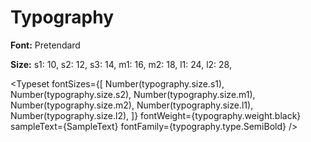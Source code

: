 
<Meta title='Palette/Typography/With Font Sizes' />


# Typography

**Font:** Pretendard

**Size:** s1: 10, s2: 12, s3: 14, m1: 16, m2: 18, l1: 24, l2: 28,

<Typeset
    fontSizes={[
        Number(typography.size.s1),
        Number(typography.size.s2),
        Number(typography.size.m1),
        Number(typography.size.m2),
        Number(typography.size.l1),
        Number(typography.size.l2),
    ]}
    fontWeight={typography.weight.black}
    sampleText={SampleText}
    fontFamily={typography.type.SemiBold}
/>
